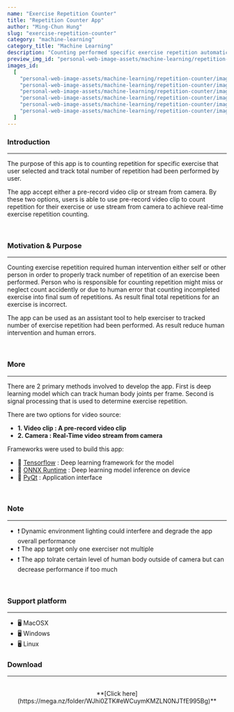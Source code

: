 ```yaml
---
name: "Exercise Repetition Counter"
title: "Repetition Counter App"
author: "Ming-Chun Hung"
slug: "exercise-repetition-counter"
category: "machine-learning"
category_title: "Machine Learning"
description: "Counting performed specific exercise repetition automatically"
preview_img_id: "personal-web-image-assets/machine-learning/repetition-counter/preview"
images_id:
  [
    "personal-web-image-assets/machine-learning/repetition-counter/image1",
    "personal-web-image-assets/machine-learning/repetition-counter/image2",
    "personal-web-image-assets/machine-learning/repetition-counter/image3",
    "personal-web-image-assets/machine-learning/repetition-counter/image4",
    "personal-web-image-assets/machine-learning/repetition-counter/image5",
    "personal-web-image-assets/machine-learning/repetition-counter/image6",
  ]
---
```


### Introduction

---

The purpose of this app is to counting repetition for specific exercise that user
selected and track total number of repetition had been performed by user.

The app accept either a pre-record video clip or stream from camera. By these
two options, users is able to use pre-record video clip to count repetition for
their exercise or use stream from camera to achieve real-time exercise repetition
counting.

<br />

### Motivation & Purpose

---

Counting exercise repetition required human intervention either self or other person
in order to properly track number of repetition of an exercise been performed. Person
who is responsible for counting repetition might miss or neglect count accidently or
due to human error that counting incompleted exercise into final sum of repetitions.
As result final total repetitions for an exercise is incorrect.

The app can be used as an assistant tool to help exerciser to tracked number of
exercise repetition had been performed. As result reduce human intervention and human
errors.

<br />

### More

---

There are 2 primary methods involved to develop the app. First is deep learning model which
can track human body joints per frame. Second is signal processing that is used to determine
exercise repetition.

There are two options for video source:

- **1. Video clip : A pre-record video clip**
- **2. Camera : Real-Time video stream from camera**

Frameworks were used to build this app:

- 🧰 [Tensorflow](https://www.tensorflow.org/) : Deep learning framework for the model
- 🧰 [ONNX Runtime](https://onnxruntime.ai/) : Deep learning model inference on device
- 🧰 [PyQt](https://wiki.qt.io/Qt_for_Python) : Application interface

<br />

### Note

---

- ❗️ Dynamic environment lighting could interfere and degrade the app
  overall performance
- ❗️ The app target only one exerciser not multiple
- ❗️ The app tolrate certain level of human body outside of camera but
  can decrease performance if too much

<br />

### Support platform

---

- 🖥 MacOSX
- 🖥 Windows
- 🖥 Linux

### Download

---

<br />
<center>
  **[Click here](https://mega.nz/folder/WJhi0ZTK#eWCuymKMZLN0NJTfE995Bg)**
</center>

<br />
